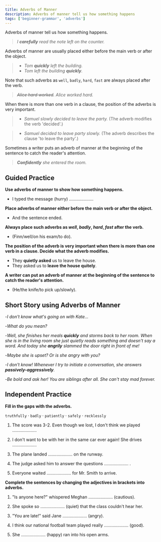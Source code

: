 ```yaml
---
title: Adverbs of Manner
description: Adverbs of manner tell us how something happens
tags: ['beginner-grammar', 'adverbs']
---
```



Adverbs of manner tell us how something happens.

> _I **carefully** read the note left on the counter._

Adverbs of manner are usually placed either before the main verb or after the object.

> - _Tom **quickly** left the building._
> - _Tom left the building **quickly**._

Note that such adverbs as `well`, `badly`, `hard`, `fast` are always placed after the verb.

> _~~Alice hard worked~~. Alice worked hard._

When there is more than one verb in a clause, the position of the adverbs is very important.

> - _Samuel slowly decided to leave the party._ (The adverb modifies the verb 'decided'.)

> - _Samuel decided to leave party slowly._ (The adverb describes the clause 'to leave the party'.)

Sometimes a writer puts an adverb of manner at the beginning of the sentence to catch the reader's attention.

> _**Confidently** she entered the room._

## Guided Practice

**Use adverbs of manner to show how something happens.**

- I typed the message (hurry) .................... <InfoTooltip label="hurriedly" />

**Place adverbs of manner either before the main verb or after the object.**

- And the sentence ended. <InfoTooltip label="And the sentence ended abruptly/And the sentence abruptly ended." />

**Always place such adverbs as _well_, _badly_, _hard_, _fast_ after the verb.**

- (Finn/well/on his exam/to do). <InfoTooltip label="Finn did well on his exam." />

**The position of the adverb is very important when there is more than one verb in a clause. Decide what the adverb modifies.**

- They **quietly asked** us to leave the house. <InfoTooltip label="The adverb modifies the verb 'asked'" />
- They asked us to **leave the house quitely**. <InfoTooltip label="The adverb describes the clause 'to leave the house'" />

**A writer can put an adverb of manner at the beginning of the sentence to catch the reader's attention.**

- (He/the knife/to pick up/slowly). <InfoTooltip label="Slowly he picked up the knife" />

## Short Story using Adverbs of Manner

-_I don't know what's going on with Kate..._

-_What do you mean?_

-_Well, she finishes her meals **quickly** and storms back to her room. When she is in the living room she just quietly reads something and doesn't say a word. And today she **angrily** slammed the door right in front of me!_

-_Maybe she is upset? Or is she angry with you?_

-_I don't know! Whenever I try to initiate a conversation, she answers **passively-aggressively**._

-_Be bold and ask her! You are siblings after all. She can't stay mad forever._

## Independent Practice

**Fill in the gaps with the adverbs.**

`truthfully` · `badly` · `patiently` · `safely` · `recklessly`

1. The score was 3-2. Even though we lost, I don't think we played .................... <InfoTooltip label="badly" />

2. I don't want to be with her in the same car ever again! She drives .................... <InfoTooltip label="recklessly" />

3. The plane landed .................... on the runway. <InfoTooltip label="safely" />

4. The judge asked him to answer the questions .................... . <InfoTooltip label="truthfully" />

5. Everyone waited .................... for Mr. Smith to arrive. <InfoTooltip label="patiently" />

**Complete the sentences by changing the adjectives in brackets into adverbs.**

1. "Is anyone here?" whispered Meghan .................... (cautious). <InfoTooltip label="cautiously" />

2. She spoke so .................... (quiet) that the class couldn't hear her. <InfoTooltip label="quietly" />

3. "You are late!" said Jane .................... (angry). <InfoTooltip label="angrily" />

4. I think our national football team played really .................... (good).<InfoTooltip label="well" />

5. She .................... (happy) ran into his open arms. <InfoTooltip label="happily" />
